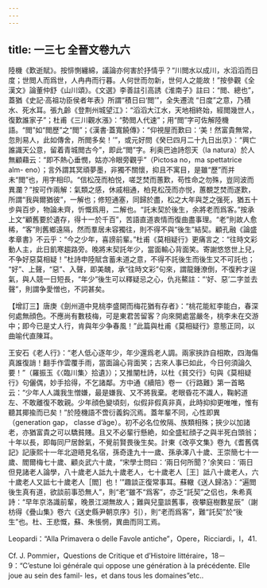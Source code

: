 ```yaml
---
---
---
```

title: 一三七 全晉文卷九六
---




陸機《歎逝賦》。按悱惻纏綿，議論亦何害於抒情乎？“川閲水以成川，水滔滔而日度；世閲人而爲世，人冉冉而行暮。人何世而勿新，世何人之能故！”按參觀《全漢文》論董仲舒《山川頌》。《文選》李善註引高誘《淮南子》註曰：“閲、總也”，蓋猶《史記·高祖功臣侯者年表》所謂“積日曰‘閲’”，全失遷流 “日度”之意，乃積水、死水耳。張九齡《登荆州城望江》：“滔滔大江水，天地相終始，經閲幾世人，復歎誰家子”；杜甫《三川觀水漲》：“勢閲人代速”；用“閲”字可佐解陸機語。“閲”如“閲歷”之“閲”；《漢書·蓋寬饒傳》：“仰視屋而歎曰：‘美！然富貴無常，忽則易人，此如傳舍，所閲多矣！’”，或元好問《癸巳四月二十九日出京》：“興亡誰識天公意，留着青城閲古今”，即此“閲”字。利奥巴迪詩怨天（la natura）於人無顧藉云：“即不熱心垂憫，姑亦冷眼旁觀乎”（Pictosa no，ma spettatrice alm- eno）；言外謂其冥頑夢墨，非獨不關懷，抑且不寓目，是雖“歷”而并未“閲”也，用字相印。“信松茂而柏悦，嗟芝焚而蕙歎，苟性命之勿殊，豈同波而異瀾？”按可作兩解：氣類之感，休戚相通，柏見松茂而亦悦，蕙覩芝焚而遂歎，所謂“我與爾猶彼”，一解也；修短通塞，同歸於盡，松之大年與芝之强死，猶五十步與百步，物論未齊，忻慨爲用，二解也。“託末契於後生，余將老而爲客。”按承上文“顧舊要於遺存，得十一於千百”，苦語直道衷情而復曲盡事理。“老”則故人愈稀，“客”則舊鄉遠隔，然而羣居未容獨往，則不得不與“後生”結契。顧孔融《論盛孝章書》不云乎：“今之少年，喜謗前輩。”杜甫《莫相疑行》更痛言之：“往時文彩動人主，此日飢寒趨路旁。晚將末契託年少，當面輸心背面笑。寄謝悠悠世上兒，不争好惡莫相疑！”杜詩申陸賦含蓄未道之意，不得不託後生而後生又不可託也； “好”、上聲，“惡”、入聲，即美醜，承“往時文彩”句來，謂龍鍾潦倒，不復矜才逞氣，與人競一日短長，“年少”後生可以釋疑忌之心，仇兆鰲註：“‘好、惡’二字並去聲”，則謂争愛憎也，不詞甚矣。

【增訂三】唐庚《劍州道中見桃李盛開而梅花猶有存者》：“桃花能紅李能白，春深何處無顔色。不應尚有數枝梅，可是東君苦留客？向來開處當嚴冬，桃李未在交游中；即今已是丈人行，肯與年少争春風！”此篇與杜甫《莫相疑行》意態正同，以曲喻代直陳耳。

王安石《老人行》：“老人低心逐年少，年少還爲老人調。兩家挾詐自相欺，四海傷真誰復誚！翻手作雲覆手雨，當面論心背面笑；古來人事已如此，今日何須論久要！”（羅振玉《〈臨川集〉拾遺》）；又推闡杜詩，以杜《貧交行》句與《莫相疑行》句儷偶，妙手拾得，不乞諸鄰。方中通《續陪》卷一《行路難》第一首略云：“少年人人識我生憎嫌，最是嫌我、又不將我棄。老眼昏花不識人，鞠躬道左、不敢離復不敢親。少年顔色變頃刻，似假非假真非真，此時抑抑更唯唯，惟有聽其揶揄而已矣！”於陸機語不啻衍義鈎沉焉。蓋年輩不同，心性即異（generation gap， classe d’âge）。初不必名位攸隔、族類相殊；挾少以加諸老，亦猶富貴之可以驕貧賤。且又不必輩行懸絶，如全盛紅顔子之與半死白頭翁；十年以長，即每同尸居餘氣，不覺前賢畏後生矣。計東《改亭文集》卷九《耆舊偶記》記康熙十一年北遊晤見名宿，孫奇逢九十一歲、孫承澤八十歲、王崇簡七十一歲、閻爾梅七十歲、顧炎武六十歲，“宋學士問曰：‘兩日何所聞？’余笑曰：‘兩日但見諸老人論學，八十歲老人詆九十歲老人，七十歲老人［王］詆八十歲老人，六十歲老人又詆七十歲老人［閻］也！’”趣談正復常事耳。蘇轍《送人歸洛》：“遍閲後生真有道，欲談前事恐無人”，則“老”雖不“爲客”，亦乏“託契”之侣也，朱希真詩：“早年京洛識前輩，晚景江湖無故人；難與兒童談舊事，夜攀庭樹數星辰”（謝枋得《疊山集》卷六《送史縣尹朝京序》引），則“老而爲客”，難“託契”於“後生”也。杜、王悲慨，蘇、朱悵惘，異曲而同工焉。

Leopardi：“Alla Primavera o delle Favole antiche”，Opere，Ricciardi，I，41.

Cf. J. Pommier，Questions de Critique et d’Histoire littéraire，18－9：“C’estune loi générale qui oppose une génération à la précédente. Elle joue au sein des famil- les，et dans tous les domaines”etc..